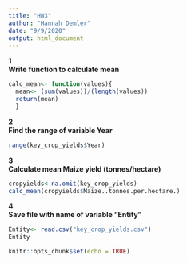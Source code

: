---
title: "HW3"
author: "Hannah Demler"
date: "9/9/2020"
output: html_document
---
**1**  
**Write function to calculate mean**  
```{r}
calc_mean<- function(values){
  mean<- (sum(values))/(length(values))
  return(mean)
  }
```
  
**2**  
**Find the range of variable Year**  
```{r}
range(key_crop_yields$Year)
```
  
**3**  
**Calculate mean Maize yield (tonnes/hectare)**  
```{r}
cropyields<-na.omit(key_crop_yields)
calc_mean(cropyields$Maize..tonnes.per.hectare.)
```
**4**  
**Save file with name of variable "Entity"**  
```{r}
Entity<- read.csv("key_crop_yields.csv")
Entity 
```

```{r setup, include=FALSE}
knitr::opts_chunk$set(echo = TRUE)
```
